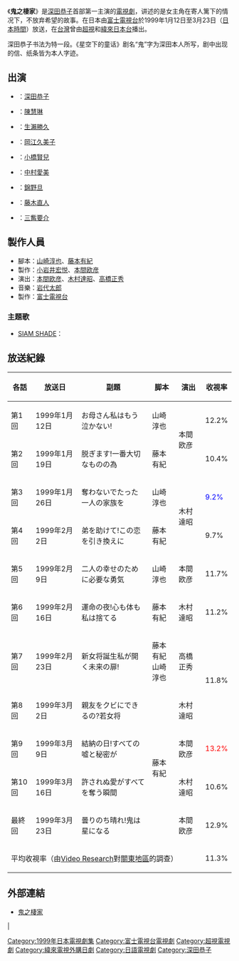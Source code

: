 {{noteTA
|G1=JP Show}}
{{japanese|japanese=鬼の棲家|kana=おにのすみか|romaji=Oni no Sumika}}
《'''鬼之棲家'''》是[[深田恭子|深田恭子]]首部第一主演的[[日劇|電視劇]]，讲述的是女主角在寄人篱下的情况下，不放弃希望的故事。在日本由[[富士電視台|富士電視台]]於1999年1月12日至3月23日（[[日本時間|日本時間]]）放送，在[[台灣|台灣]]曾由[[超視|超視]]和[[緯來日本台|緯來日本台]]播出。

深田恭子书法为特一段。《星空下的童话》剧名“鬼”字为深田本人所写，剧中出现的信、纸条皆为本人字迹。

==出演==
* {{lang|ja|加藤あゆみ}}：[[深田恭子|深田恭子]]
* {{lang|ja|リー}}：[[陳慧琳|陳慧琳]]
* {{lang|ja|黒川幸彦}}：[[生瀨勝久|生瀨勝久]]
* {{lang|ja|黒川尚子}}：[[岡江久美子|岡江久美子]]
* {{lang|ja|黒川和之}}：[[小橋賢兒|小橋賢兒]]
* {{lang|ja|黒川百合子}}：[[中村愛美|中村愛美]]
* {{lang|ja|佐々岡賢造}}：[[錦野旦|錦野旦]]
* {{lang|ja|佐々岡譲}}：[[藤木直人|藤木直人]]
* {{lang|ja|加藤高志}}：[[三觜要介|三觜要介]]

== 製作人員 ==
* 腳本：[[山崎淳也|山崎淳也]]、[[藤本有紀|藤本有紀]]
* 製作：[[小岩井宏悦|小岩井宏悦]]、[[本間欧彦|本間欧彦]]
* 演出：[[本間欧彦|本間欧彦]]、[[木村達昭|木村達昭]]、[[高橋正秀|高橋正秀]]
* 音樂：[[岩代太郎|岩代太郎]]
* 製作：[[富士電視台|富士電視台]]

=== 主題歌 ===
*[[SIAM_SHADE|SIAM SHADE]]：{{lang|ja|曇りのち晴れ}}

== 放送紀錄 ==
{|class="wikitable" style="text-align:center"
!各話!!放送日!!副題!!脚本!!演出!!收視率
|-
|第1回||1999年1月12日||お母さん私はもう泣かない!||山崎淳也||rowspan="2"|本間欧彦||12.2%
|-
|第2回||1999年1月19日||脱ぎます!一番大切なものの為||藤本有紀||10.4%
|-
|第3回||1999年1月26日||奪わないでたった一人の家族を||山崎淳也||rowspan="2"|木村達昭||<font color="blue">9.2%
|-
|第4回||1999年2月2日||弟を助けて!この恋を引き換えに||藤本有紀||9.7%
|-
|第5回||1999年2月9日||二人の幸せのために必要な勇気||山崎淳也||本間欧彦||11.7%
|-
|第6回||1999年2月16日||運命の夜!心も体も私は捨てる||藤本有紀||木村達昭||11.2%
|-
|第7回||1999年2月23日||新女将誕生私が開く未来の扉!||藤本有紀<BR/>山崎淳也||高橋正秀||rowspan="2"|11.8%
|-
|第8回||1999年3月2日||親友をクビにできるの?若女将||rowspan="4"|藤本有紀||木村達昭
|-
|第9回||1999年3月9日||結納の日!すべての嘘と秘密が||本間欧彦||<font color="red">13.2%
|-
|第10回||1999年3月16日||許されぬ愛がすべてを奪う瞬間||木村達昭||10.6%
|-
|最終回||1999年3月23日||曇りのち晴れ!鬼は星になる||本間欧彦||12.9%
|-
!colspan="5"|平均收視率（由[[Video_Research|Video Research]]對[[關東地方|關東地區]]的調查）||11.3%
|}

== 外部連結 ==
*[http://japan.videoland.com.tw/channel/ghome/ 鬼之棲家]

{{DEFAULTSORT:Oni no Sumika}}
[[Category:1999年日本電視劇集|Category:1999年日本電視劇集]]
[[Category:富士電視台電視劇|Category:富士電視台電視劇]]|
[[Category:超視電視劇|Category:超視電視劇]]
[[Category:緯來電視外購日劇|Category:緯來電視外購日劇]]
[[Category:日語電視劇|Category:日語電視劇]]
[[Category:深田恭子|Category:深田恭子]]